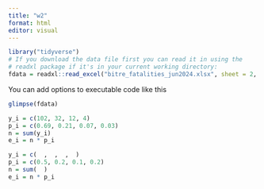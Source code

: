 ```yaml
---
title: "w2"
format: html
editor: visual
---
```



```r
library("tidyverse") 
# If you download the data file first you can read it in using the 
# readxl package if it's in your current working directory:
fdata = readxl::read_excel("bitre_fatalities_jun2024.xlsx", sheet = 2, skip = 4, na = c("","-9"), guess_max = 1e6)
```

You can add options to executable code like this

```r
glimpse(fdata)
```

```r
y_i = c(102, 32, 12, 4)
p_i = c(0.69, 0.21, 0.07, 0.03)
n = sum(y_i)
e_i = n * p_i
```

```r
y_i = c(  ,  ,  ,  )
p_i = c(0.5, 0.2, 0.1, 0.2)
n = sum(  )
e_i = n * p_i
```

